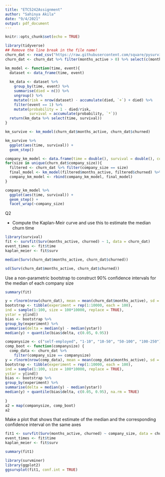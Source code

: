 ```yaml
---
title: "ETC5242Assignment"
author: "Sahinya Akila"
date: "9/4/2021"
output: pdf_document
---
```


```r
knitr::opts_chunk$set(echo = TRUE)
```

```r
library(tidyverse)
## Remove the line break in the file name!
churn_dat <- read_csv("https://raw.githubusercontent.com/square/pysurvival/master/pysurvival/datasets/churn.csv")
churn_dat <- churn_dat %>% filter(months_active > 0) %>% select(c(months_active, churned, company_size))
```

```r
km_model <- function(time, event){
  dataset <- data_frame(time, event)
  
  km_data <- dataset %>% 
    group_by(time, event) %>% 
    summarise(died = n()) %>% 
    ungroup() %>% 
    mutate(risk = nrow(dataset) - accumulate(died, `+`) + died) %>% 
    filter(event == 1) %>% 
    mutate(probability = 1 - died/risk,
           survival = accumulate(probability, `*`))
  return(km_data %>% select(time, survival))
}

km_survive <- km_model(churn_dat$months_active, churn_dat$churned) 

km_survive %>% 
  ggplot(aes(time, survival)) +
  geom_step()
```


```r
company_km_model <- data.frame(time = double(), survival = double(), company_size = character())
for(size in unique(churn_dat$company_size)){
  filtered <- churn_dat %>% filter(company_size == size)
  final_model <- km_model(filtered$months_active, filtered$churned) %>% mutate(company_size = size)
  company_km_model <- rbind(company_km_model, final_model)
}

company_km_model %>% 
  ggplot(aes(time, survival)) +
  geom_step() +
  facet_wrap(~company_size)
```

Q2

- Compute the Kaplan-Meir curve and use this to estimate the median churn time

```r
library(survival)
fit <- survfit(Surv(months_active, churned) ~ 1, data = churn_dat)
event_times <- fit$time
kaplan_meier <- fit$surv
```

```r
median(Surv(churn_dat$months_active, churn_dat$churned))
```

```r
sd(Surv(churn_dat$months_active, churn_dat$churned))
```
Use a non-parametric bootstrap to construct 90% confidence intervals for the median of each company size

```r
summary(fit)
```

```r
y = rlnorm(nrow(churn_dat), mean = mean(churn_dat$months_active), sd = sd(churn_dat$months_active))
bootstrap <- tibble(experiment = rep(1:10000, each = 100),
ind = sample(1:100, size = 100*10000, replace = TRUE),
ystar = y[ind])
bias <- bootstrap %>%
group_by(experiment) %>%
summarise(delta = median(y) - median(ystar))
median(y) + quantile(bias$delta, c(0.05, 0.95)) 
```


```r
companysize <- c("self-employed", "1-10", "10-50", "50-100", "100-250")
comp_boot <- function(companysize) { 
  comp_data <- churn_dat %>% 
    filter(company_size == companysize) 
y = rlnorm(nrow(comp_data), mean = mean(comp_data$months_active), sd = sd(comp_data$months_active)) 
bootstrap <- tibble(experiment = rep(1:10000, each = 100),
ind = sample(1:100, size = 100*10000, replace = TRUE),
ystar = y[ind])
bias <- bootstrap %>%
group_by(experiment) %>%
summarise(delta = median(y) - median(ystar))
median(y) + quantile(bias$delta, c(0.05, 0.95), na.rm = TRUE) 
  
}
a2 = map(companysize, comp_boot)
a2
```


Make a plot that shows that estimate of the median and the corresponding confidence interval on the
same axes

```r
fit1 <- survfit(Surv(months_active, churned) ~ company_size, data = churn_dat)
event_times <- fit$time 
kaplan_meier <- fit$surv 

summary(fit1)

```

```r
library(survminer)
library(ggplot2)
ggsurvplot(fit1, conf.int = TRUE) 
```

